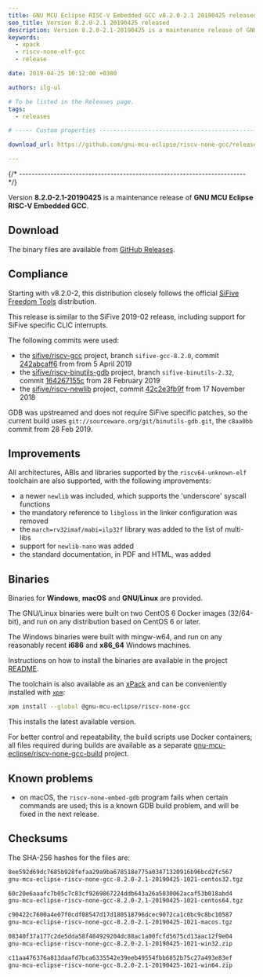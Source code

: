 ```yaml
---
title: GNU MCU Eclipse RISC-V Embedded GCC v8.2.0-2.1 20190425 released
seo_title: Version 8.2.0-2.1 20190425 released
description: Version 8.2.0-2.1-20190425 is a maintenance release of GNU MCU Eclipse RISC-V Embedded GCC.
keywords:
  - xpack
  - riscv-none-elf-gcc
  - release

date: 2019-04-25 10:12:00 +0300

authors: ilg-ul

# To be listed in the Releases page.
tags:
  - releases

# ----- Custom properties -----------------------------------------------------

download_url: https://github.com/gnu-mcu-eclipse/riscv-none-gcc/releases/tag/v8.2.0-2.1-20190425/

---
```



{/* ------------------------------------------------------------------------ */}

Version **8.2.0-2.1-20190425** is a maintenance release of **GNU MCU Eclipse RISC-V Embedded GCC**.

<!-- truncate -->

<PageMetadata title={frontMatter.seo_title} />

## Download

The binary files are available from <a href={frontMatter.download_url}>GitHub Releases</a>.

## Compliance

Starting with v8.2.0-2, this distribution closely follows the official
[SiFive](https://www.sifive.com)
[Freedom Tools](https://github.com/sifive/freedom-tools) distribution.

This release is similar to the SiFive 2019-02 release, including support for
SiFive specific CLIC interrupts.

The following commits were used:

- the [sifive/riscv-gcc](https://github.com/sifive/riscv-gcc) project,
branch `sifive-gcc-8.2.0`, commit
[242abcaff6](https://github.com/sifive/riscv-gcc/tree/242abcaff697d0a1ea12dccc975465e1bfeb8331)
from from 5 April 2019
- the [sifive/riscv-binutils-gdb](https://github.com/sifive/riscv-binutils-gdb)
project, branch `sifive-binutils-2.32`, commit
[164267155c](https://github.com/sifive/riscv-binutils-gdb/tree/164267155c96f91472a539ca78ac919993bc5b4e)
from 28 February 2019
- the [sifive/riscv-newlib](https://github.com/sifive/riscv-newlib) project,
commit [42c2e3fb9f](https://github.com/sifive/riscv-newlib/tree/42c2e3fb9f557d59b76d1a64bb6fb32707ff4530)
from 17 November 2018

GDB was upstreamed and does not require SiFive specific patches,
so the current build uses
`git://sourceware.org/git/binutils-gdb.git`, the `c8aa0bb` commit from
28 Feb 2019.

## Improvements

All architectures, ABIs and libraries supported by the `riscv64-unknown-elf`
toolchain are also supported, with the following improvements:

* a newer `newlib` was included, which supports the 'underscore' syscall functions
* the mandatory reference to `libgloss` in the linker configuration was removed
* the `march=rv32imaf/mabi=ilp32f` library was added to the list of multi-libs
* support for `newlib-nano` was added
* the standard documentation, in PDF and HTML, was added

## Binaries

Binaries for **Windows**, **macOS** and **GNU/Linux** are provided.

The GNU/Linux binaries were built on two CentOS 6 Docker images (32/64-bit),
and run on any distribution based on CentOS 6 or later.

The Windows binaries were built with mingw-w64, and run on any reasonably
recent **i686** and **x86_64** Windows machines.

Instructions on how to install the binaries are available in the project [README](https://github.com/xpack-dev-tools/riscv-none-embed-gcc-xpack).

The toolchain is also available as an
[xPack](https://www.npmjs.com/package/@gnu-mcu-eclipse/riscv-none-gcc)
and can be conveniently installed with
[`xpm`](https://www.npmjs.com/package/xpm):

```sh
xpm install --global @gnu-mcu-eclipse/riscv-none-gcc
```

This installs the latest available version.

For better control and repeatability, the build scripts use Docker
containers; all files required during builds are available as a separate
[gnu-mcu-eclipse/riscv-none-gcc-build](https://github.com/gnu-mcu-eclipse/riscv-none-gcc-build)
project.

## Known problems

* on macOS, the `riscv-none-embed-gdb` program fails when certain
  commands are used; this is a known GDB build problem, and will
  be fixed in the next release.

## Checksums

The SHA-256 hashes for the files are:

```txt
8ee592d69dc7685b928fefaa29a9ba678518e775a03471320916b96bcd2fc567
gnu-mcu-eclipse-riscv-none-gcc-8.2.0-2.1-20190425-1021-centos32.tgz

60c20e6aaafc7b05c7c83cf9269867224ddb643a26a5030062acaf53b018abd4
gnu-mcu-eclipse-riscv-none-gcc-8.2.0-2.1-20190425-1021-centos64.tgz

c90422c7600a4e07f0cdf08547d17d180518796dcec9072ca1c0bc9c8bc10587
gnu-mcu-eclipse-riscv-none-gcc-8.2.0-2.1-20190425-1021-macos.tgz

08340f37a177c2de5dda58f484929204dc88ac1a00fcfd5675cd13aac12f9e04
gnu-mcu-eclipse-riscv-none-gcc-8.2.0-2.1-20190425-1021-win32.zip

c11aa476376a813daafd7bca6335542e39eeb49554fbb6852b75c27a493e83ef
gnu-mcu-eclipse-riscv-none-gcc-8.2.0-2.1-20190425-1021-win64.zip
```
